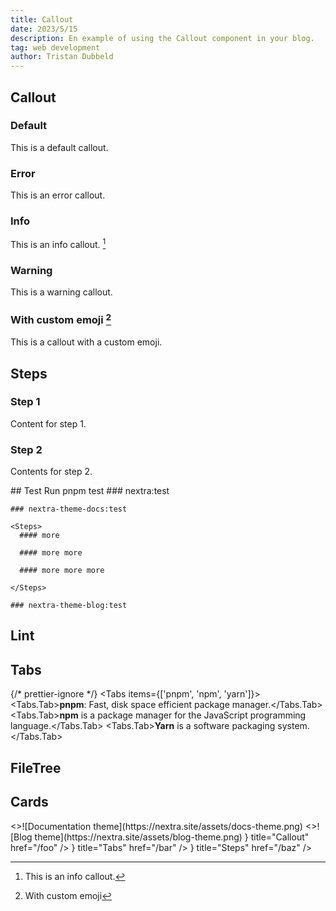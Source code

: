 ```yaml
---
title: Callout
date: 2023/5/15
description: En example of using the Callout component in your blog.
tag: web development
author: Tristan Dubbeld
---
```



## Callout

### Default

<Callout>This is a default callout.</Callout>

### Error

<Callout type="error">This is an error callout.</Callout>

### Info

<Callout type="info">This is an info callout. [^2]</Callout>

### Warning

<Callout type="warning">This is a warning callout.</Callout>

### With custom emoji [^1]

<Callout emoji="🚀">This is a callout with a custom emoji.</Callout>

## Steps

<Steps>

### Step 1

Content for step 1.

### Step 2

Contents for step 2.

</Steps>

<Steps>
  ## Test
  Run pnpm test

  <Steps>
    ### nextra:test

    ### nextra-theme-docs:test

    <Steps>
      #### more

      #### more more

      #### more more more

    </Steps>

    ### nextra-theme-blog:test

  </Steps>

## Lint

</Steps>

## Tabs

{/* prettier-ignore */}
<Tabs items={['pnpm', 'npm', 'yarn']}>
  <Tabs.Tab>**pnpm**: Fast, disk space efficient package manager.</Tabs.Tab>
  <Tabs.Tab>**npm** is a package manager for the JavaScript programming language.</Tabs.Tab>
  <Tabs.Tab>**Yarn** is a software packaging system.</Tabs.Tab>
</Tabs>

## FileTree

<FileTree>
  <FileTree.Folder name="pages" defaultOpen>
    <FileTree.Folder name="fruits" defaultOpen>
      <FileTree.File name="_meta.js" />
      <FileTree.File name="apple.mdx" />
      <FileTree.File name="banana.mdx" />
    </FileTree.Folder>
    <FileTree.File name="_meta.js" />
    <FileTree.File name="about.mdx" />
    <FileTree.File name="contact.mdx" />
    <FileTree.File name="index.mdx" />
  </FileTree.Folder>
</FileTree>

<FileTree>
  <FileTree.Folder name="users-service" defaultOpen>
    <FileTree.File name="schema.graphql" />
  </FileTree.Folder>
  <FileTree.Folder name="posts-service" defaultOpen>
    <FileTree.File name="schema.graphql" />
  </FileTree.Folder>
</FileTree>

## Cards

<Cards num={2}>
  <Cards.Card arrow title="Documentation theme" href="/docs/docs-theme/start">
    <>![Documentation theme](https://nextra.site/assets/docs-theme.png)</>
  </Cards.Card>
  <Cards.Card arrow title="Blog theme" href="/docs/blog-theme/start">
    <>![Blog theme](https://nextra.site/assets/blog-theme.png)</>
  </Cards.Card>
</Cards>

<Cards>
  <Cards.Card icon={<CopyIcon />} title="Callout" href="/foo" />
  <Cards.Card icon={<GitHubIcon />} title="Tabs" href="/bar" />
  <Cards.Card icon={<MenuIcon />} title="Steps" href="/baz" />
</Cards>

[^1]: With custom emoji

[^2]: This is an info callout.
